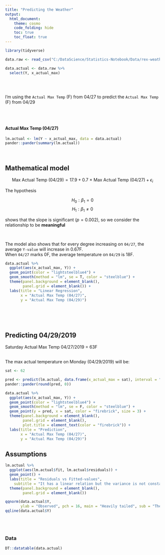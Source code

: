 ```yaml
---
title: "Predicting the Weather"
output: 
  html_document:
    theme: cosmo
    code_folding: hide
    toc: true
    toc_float: true
---
```



```r
library(tidyverse)
```

```r
data.raw <- read_csv("C:/DataScience/Statistics-Notebook/Data/rex-weather.csv")
```


```r
data.actual <- data.raw %>% 
  select(Y, x_actual_max)
```

<br>
<br>

I'm using the `Actual Max Temp` (F) from $04/27$ to predict the `Actual Max Temp` (F) from $04/29$

<br>
<br>

#### Actual Max Temp (04/27)

```r
lm.actual <- lm(Y ~ x_actual_max, data = data.actual)
pander::pander(summary(lm.actual))
```

<br>



## Mathematical model

$$
\text{Max Actual Temp (04/29)} = 17.9 + 0.7 \ \times \ \text{Max Actual Temp (04/27)} + \epsilon_i 
$$

The hypothesis

$$
H_0: \beta_1 = 0
$$
$$
H_1: \beta_1 \neq 0
$$

shows that the slope is significant ($p = 0.002$), so we consider the relationship to be **meaningful**

<br>




The model also shows that for every degree increasing on `04/27`, the average `Y-value` will increase in 0.67F. <br>
When `04/27` marks 0F, the average temperature on `04/29` is 18F. <br>


```r
data.actual %>% 
  ggplot(aes(x_actual_max, Y)) +
  geom_point(color = "lightsteelblue4") +
  geom_smooth(method = "lm", se = T, color = "steelblue") +
  theme(panel.background = element_blank(),
        panel.grid = element_blank()) +
  labs(title = "Linear Regression",
       x = "Actual Max Temp (04/27)",
       y = "Actual Max Temp (04/29)")
```


<br>
<br>
<br>

## Predicting 04/29/**2019**

Saturday Actual Max Temp 04/27/2019 = 63F
<br><br>

The max actual temperature on Monday (04/29/2019) will be:

```r
sat <- 62

pred <- predict(lm.actual, data.frame(x_actual_max = sat), interval = "prediction")[1]
pander::pander(round(pred, 0))

```

```r
data.actual %>% 
  ggplot(aes(x_actual_max, Y)) +
  geom_point(color = "lightsteelblue4") +
  geom_smooth(method = "lm", se = F, color = "steelblue") +
  geom_point(y = pred, x = sat, color = "firebrick", size = 3) +
  theme(panel.background = element_blank(),
        panel.grid = element_blank(),
        plot.title = element_text(color = "firebrick")) +
  labs(title = "Prediction",
       x = "Actual Max Temp (04/27)",
       y = "Actual Max Temp (04/29)")
```


## **Assumptions**

```r
lm.actual %>% 
  ggplot(aes(lm.actual$fit, lm.actual$residuals)) +
  geom_point() +
  labs(title = "Residuals vs Fitted-values",
    subtitle = "It has a linear relation but the variance is not constant") +
  theme(panel.background = element_blank(),
        panel.grid = element_blank())
```

```r
qqnorm(data.actual$Y,
       ylab = "Observed", pch = 16, main = "Heavily tailed", sub = "The error term is not normally distributed")
qqline(data.actual$Y)
```





<br>
<br>

### Data

```r
DT::datatable(data.actual)
```





